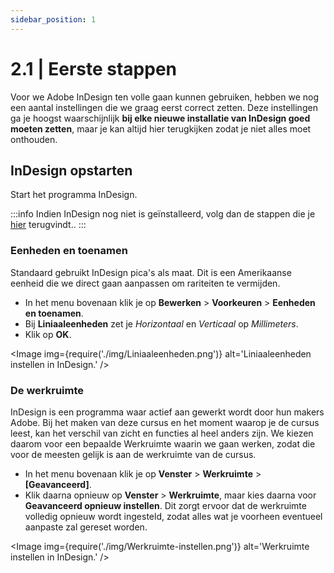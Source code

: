 ```yaml
---
sidebar_position: 1
---
```



# 2.1 | Eerste stappen

Voor we Adobe InDesign ten volle gaan kunnen gebruiken, hebben we nog een aantal instellingen die we graag eerst correct zetten. Deze instellingen ga je hoogst waarschijnlijk **bij elke nieuwe installatie van InDesign goed moeten zetten**, maar je kan altijd hier terugkijken zodat je niet alles moet onthouden.

## InDesign opstarten

<Highlight>Start het programma InDesign.</Highlight>

:::info
Indien InDesign nog niet is geïnstalleerd, volg dan de stappen die je [hier](/docs/extras/indesign-installeren) terugvindt..
:::

### Eenheden en toenamen

Standaard gebruikt InDesign pica's als maat. Dit is een Amerikaanse eenheid die we direct gaan aanpassen om rariteiten te vermijden.

- In het menu bovenaan klik je op **Bewerken** > **Voorkeuren** > **Eenheden en toenamen**.
- Bij **Liniaaleenheden** zet je *Horizontaal* en *Verticaal* op *Millimeters*.
- Klik op **OK**.

<Image 
  img={require('./img/Liniaaleenheden.png')}
  alt='Liniaaleenheden instellen in InDesign.'
/>

### De werkruimte

InDesign is een programma waar actief aan gewerkt wordt door hun makers Adobe. Bij het maken van deze cursus en het moment waarop je de cursus leest, kan het verschil van zicht en functies al heel anders zijn. We kiezen daarom voor een bepaalde Werkruimte waarin we gaan werken, zodat die voor de meesten gelijk is aan de werkruimte van de cursus.

-	In het menu bovenaan klik je op **Venster** > **Werkruimte** > **[Geavanceerd]**.
-	Klik daarna opnieuw op **Venster** > **Werkruimte**, maar kies daarna voor **Geavanceerd opnieuw instellen**. Dit zorgt ervoor dat de werkruimte volledig opnieuw wordt ingesteld, zodat alles wat je voorheen eventueel aanpaste zal gereset worden.

<Image 
  img={require('./img/Werkruimte-instellen.png')}
  alt='Werkruimte instellen in InDesign.'
/>
